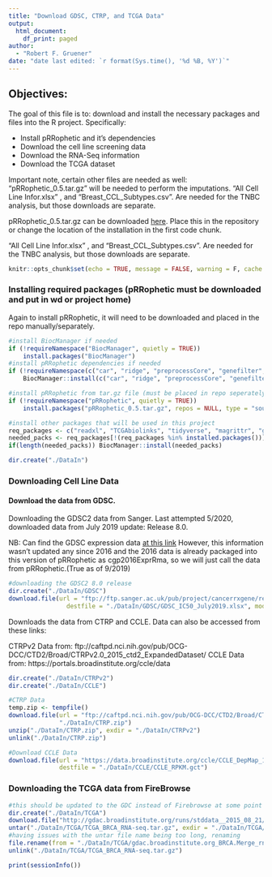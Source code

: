 ```yaml
---
title: "Download GDSC, CTRP, and TCGA Data"
output:
  html_document:
    df_print: paged
author:
  - "Robert F. Gruener"
date: "date last edited: `r format(Sys.time(), '%d %B, %Y')`"
---
```


## Objectives:

The goal of this file is to: download and install the necessary packages and files into the R project. Specifically: 

 * Install pRRophetic and it's dependencies
 * Download the cell line screening data
 * Download the RNA-Seq information
 * Download the TCGA dataset
 
Important note, certain other files are needed as well: "pRRophetic_0.5.tar.gz" will be needed to perform the imputations. "All Cell Line Infor.xlsx" , and  "Breast_CCL_Subtypes.csv". Are needed for the TNBC analysis, but those downloads are separate. 

pRRophetic_0.5.tar.gz can be downloaded [here](https://osf.io/dwzce/?action=download). Place this in the repository or change the location of the installation in the first code chunk. 

"All Cell Line Infor.xlsx" , and  "Breast_CCL_Subtypes.csv". Are needed for the TNBC analysis, but those downloads are separate.  

```r
knitr::opts_chunk$set(echo = TRUE, message = FALSE, warning = F, cache = T)
```


### Installing required packages (pRRophetic must be downloaded and put in wd or project home)

Again to install pRRophetic, it will need to be downloaded and placed in the repo manually/separately. 

```r

#install BiocManager if needed
if (!requireNamespace("BiocManager", quietly = TRUE))
    install.packages("BiocManager")
#install pRRophetic dependencies if needed
if (!requireNamespace(c("car", "ridge", "preprocessCore", "genefilter", "sva"), quietly = TRUE)) 
    BiocManager::install(c("car", "ridge", "preprocessCore", "genefilter", "sva"))

#install pRRophetic from tar.gz file (must be placed in repo seperately, or the location needs to be changed)
if (!requireNamespace("pRRophetic", quietly = TRUE)) 
    install.packages("pRRophetic_0.5.tar.gz", repos = NULL, type = "source")

#install other packages that will be used in this project
req_packages <- c("readxl", "TCGAbiolinks", "tidyverse", "magrittr", "ggpubr", "broom", "grid", "ggrepel", "lsr", "svglite")
needed_packs <- req_packages[!(req_packages %in% installed.packages())]
if(length(needed_packs)) BiocManager::install(needed_packs)

dir.create("./DataIn")

```

### Downloading Cell Line Data


#### Download the data from GDSC. 

Downloading the GDSC2 data from Sanger. Last attempted 5/2020, downloaded data from July 2019 update: Release 8.0. 


NB: Can find the GDSC expression data [at this link](https://www.cancerrxgene.org/gdsc1000/GDSC1000_WebResources//Data/preprocessed/Cell_line_RMA_proc_basalExp.txt.zip )
However, this information wasn't updated any since 2016 and the 2016 data is already packaged into this version of pRRophetic as cgp2016ExprRma, so we will just call the data from pRRophetic.(True as of 9/2019) 

```r

#downloading the GDSC2 8.0 release
dir.create("./DataIn/GDSC")
download.file(url = "ftp://ftp.sanger.ac.uk/pub/project/cancerrxgene/releases/release-8.0/GDSC2_fitted_dose_response_17Jul19.xlsx",
                destfile = "./DataIn/GDSC/GDSC_IC50_July2019.xlsx", mode = "wb")

```


Downloads the data from CTRP and CCLE. Data can also be accessed from these links:

CTRPv2 Data from: ftp://caftpd.nci.nih.gov/pub/OCG-DCC/CTD2/Broad/CTRPv2.0_2015_ctd2_ExpandedDataset/
CCLE Data from: https://portals.broadinstitute.org/ccle/data


```r
dir.create("./DataIn/CTRPv2")
dir.create("./DataIn/CCLE")

#CTRP Data
temp.zip <- tempfile()
download.file(url = "ftp://caftpd.nci.nih.gov/pub/OCG-DCC/CTD2/Broad/CTRPv2.0_2015_ctd2_ExpandedDataset/CTRPv2.0_2015_ctd2_ExpandedDataset.zip",
              "./DataIn/CTRP.zip") 
unzip("./DataIn/CTRP.zip", exdir = "./DataIn/CTRPv2")
unlink("./DataIn/CTRP.zip")

#Download CCLE Data 
download.file(url = "https://data.broadinstitute.org/ccle/CCLE_DepMap_18Q2_RNAseq_RPKM_20180502.gct", 
              destfile = "./DataIn/CCLE/CCLE_RPKM.gct")


```

### Downloading the TCGA data from FireBrowse


```r
#this should be updated to the GDC instead of Firebrowse at some point
dir.create("./DataIn/TCGA")
download.file("http://gdac.broadinstitute.org/runs/stddata__2015_08_21/data/BRCA/20150821/gdac.broadinstitute.org_BRCA.Merge_rnaseqv2__illuminahiseq_rnaseqv2__unc_edu__Level_3__RSEM_genes__data.Level_3.2015082100.0.0.tar.gz", "./DataIn/TCGA/TCGA_BRCA_RNA-seq.tar.gz")
untar("./DataIn/TCGA/TCGA_BRCA_RNA-seq.tar.gz", exdir = "./DataIn/TCGA/")
#having issues with the untar file name being too long, renaming
file.rename(from = "./DataIn/TCGA/gdac.broadinstitute.org_BRCA.Merge_rnaseqv2__illuminahiseq_rnaseqv2__unc_edu__Level_3__RSEM_genes__data.Level_3.2015082100.0.0/", to = "./DataIn/TCGA/RNA-seq" )
unlink("./DataIn/TCGA/TCGA_BRCA_RNA-seq.tar.gz")


```


```r
print(sessionInfo())
```

